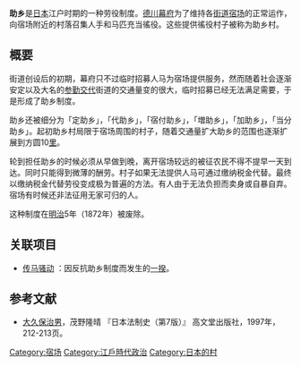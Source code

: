 {{japanese|japanese=助郷|kana=すけごう|romaji=suke goo}}

'''助乡'''是[[日本|日本]]江户时期的一种劳役制度。[[德川幕府|德川幕府]]为了维持各[[街道|街道]][[宿场|宿场]]的正常运作，向宿场附近的村落召集人手和马匹充当徭役。这些提供徭役村子被称为助乡村。

== 概要 ==
街道创设后的初期，幕府只不过临时招募人马为宿场提供服务，然而随着社会逐渐安定以及大名的[[参勤交代|参勤交代]]街道的交通量变的很大，临时招募已经无法满足需要，于是形成了助乡制度。

助乡还被细分为「定助乡」，「代助乡」，「宿付助乡」，「増助乡」，「加助乡」，「当分助乡」。起初助乡村局限于宿场周围的村子，随着交通量扩大助乡的范围也逐渐扩展到方圆10[[里|里]]。

轮到担任助乡的时候必须从早做到晚，离开宿场较远的被征农民不得不提早一天到达。同时只能得到微薄的酬劳。村子如果无法提供人马可通过缴纳税金代替。最终以缴纳税金代替劳役变成极为普遍的方法。有人由于无法负担而卖身或自暴自弃。宿场有时候还非法征用无家可归的人。

这种制度在[[明治|明治]]5年（1872年）被废除。

== 关联项目 ==
* [[传马骚动|传马骚动]] ：因反抗助乡制度而发生的[[一揆|一揆]]。

== 参考文献 ==
* [[大久保治男|大久保治男]]，茂野隆晴 『日本法制史（第7版）』 高文堂出版社，1997年，212-213页。

[[Category:宿场|Category:宿场]]
[[Category:江戶時代政治|Category:江戶時代政治]]
[[Category:日本的村|Category:日本的村]]